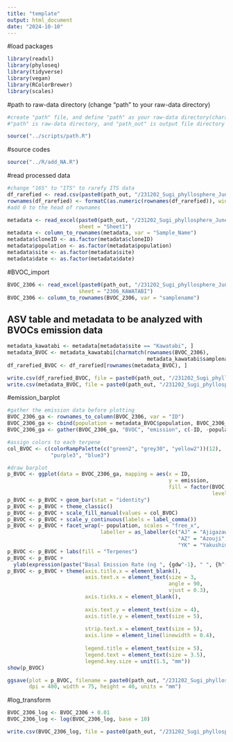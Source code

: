 ```yaml
---
title: "template"
output: html_document
date: "2024-10-10"
---
```


#load packages

```r
library(readxl)
library(phyloseq)
library(tidyverse)
library(vegan)
library(RColorBrewer)
library(scales)
```

#path to raw-data directory (change "path" to your raw-data directory)

```r
#create "path" file, and define "path" as your raw-data directory(character vector) in the file
#"path" is raw-data directory, and "path_out" is output file directory

source("../scripts/path.R")
```

#source codes

```r
source("../R/add_NA.R")
```

#read processed data

```r
#change "16S" to "ITS" to rarefy ITS data
df_rarefied <- read.csv(paste0(path_out, "/231202_Sugi_phyllosphere_June_16S/processed_data/df_rarefied_16S.csv"), row.names = 1)
rownames(df_rarefied) <- formatC(as.numeric(rownames(df_rarefied)), width = 4, flag = "0") 
#add 0 to the head of rownames

metadata <- read_excel(paste0(path_out, "/231202_Sugi_phyllosphere_June_16S/processed_data/metadata_2306.xlsx"), 
                       sheet = "Sheet1")
metadata <- column_to_rownames(metadata, var = "Sample_Name")
metadata$cloneID <- as.factor(metadata$cloneID)
metadata$population <- as.factor(metadata$population)
metadata$site <- as.factor(metadata$site)
metadata$date <- as.factor(metadata$date)
```

#BVOC_import

```r
BVOC_2306 <- read_excel(paste0(path_out, "/231202_Sugi_phyllosphere_June_16S/processed_data/BVOC/BVOC_summary_240122.xlsx"), 
                       sheet = "2306_KAWATABI")
BVOC_2306 <- column_to_rownames(BVOC_2306, var = "samplename")
```

## ASV table and metadata to be analyzed with BVOCs emission data

```r
metadata_kawatabi <- metadata[metadata$site == "Kawatabi", ]
metadata_BVOC <- metadata_kawatabi[charmatch(rownames(BVOC_2306), 
                                             metadata_kawatabi$samplename), ]
df_rarefied_BVOC <- df_rarefied[rownames(metadata_BVOC), ]

write.csv(df_rarefied_BVOC, file = paste0(path_out, "/231202_Sugi_phyllosphere_June_16S/processed_data/BVOC/df_rarefied_16S_BVOC.csv"))
write.csv(metadata_BVOC, file = paste0(path_out, "/231202_Sugi_phyllosphere_June_16S/processed_data/BVOC/metadata_16S_BVOC.csv"))
```

#emission_barplot

```r
#gather the emission data before plotting
BVOC_2306_ga <- rownames_to_column(BVOC_2306, var = "ID")
BVOC_2306_ga <- cbind(population = metadata_BVOC$population, BVOC_2306_ga)
BVOC_2306_ga <- gather(BVOC_2306_ga, "BVOC", "emission", c(-ID, -population))

#assign colors to each terpene
col_BVOC <- c(colorRampPalette(c("green2", "grey30", "yellow2"))(12), 
              "purple3", "blue3")

#draw barplot
p_BVOC <- ggplot(data = BVOC_2306_ga, mapping = aes(x = ID, 
                                                    y = emission, 
                                                    fill = factor(BVOC, 
                                                                  levels = colnames(BVOC_2306))))
p_BVOC <- p_BVOC + geom_bar(stat = "identity")
p_BVOC <- p_BVOC + theme_classic()
p_BVOC <- p_BVOC + scale_fill_manual(values = col_BVOC)
p_BVOC <- p_BVOC + scale_y_continuous(labels = label_comma())
p_BVOC <- p_BVOC + facet_wrap(~ population, scales = "free_x", 
                              labeller = as_labeller(c("AJ" = "Ajigazawa", 
                                                       "AZ" = "Azouji", 
                                                       "YK" = "Yakushima")))
p_BVOC <- p_BVOC + labs(fill = "Terpenes")
p_BVOC <- p_BVOC + 
  ylab(expression(paste("Basal Emission Rate (ng ", {gdw^-1}, " ", {h^-1}, ")")))
p_BVOC <- p_BVOC + theme(axis.title.x = element_blank(), 
                         axis.text.x = element_text(size = 3, 
                                                    angle = 90, 
                                                    vjust = 0.3), 
                         axis.ticks.x = element_blank(), 
                         
                         axis.text.y = element_text(size = 4), 
                         axis.title.y = element_text(size = 5), 
                         
                         strip.text.x = element_text(size = 5), 
                         axis.line = element_line(linewidth = 0.4), 
                         
                         legend.title = element_text(size = 5), 
                         legend.text = element_text(size = 3.5), 
                         legend.key.size = unit(1.5, "mm"))
show(p_BVOC)

ggsave(plot = p_BVOC, filename = paste0(path_out, "/231202_Sugi_phyllosphere_June_16S/figures/barplot_BVOC.png"), 
       dpi = 400, width = 75, height = 40, units = "mm")
```

#log_transform

```r
BVOC_2306_log <- BVOC_2306 + 0.01
BVOC_2306_log <- log(BVOC_2306_log, base = 10)

write.csv(BVOC_2306_log, file = paste0(path_out, "/231202_Sugi_phyllosphere_June_16S/processed_data/BVOC/BVOC_2306_log.csv"))
```

